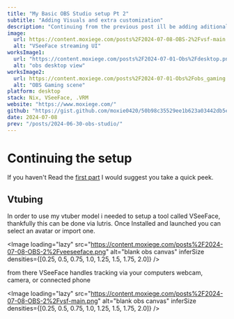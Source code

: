 ```yaml
---
title: "My Basic OBS Studio setup Pt 2"
subtitle: "Adding Visuals and extra customization"
description: "Continuing from the previous post ill be adding aditional customizations to OBS and setting up the rest of my streaming environment"
image:
  url: https://content.moxiege.com/posts%2F2024-07-08-OBS-2%2Fvsf-main.png
  alt: "VSeeFace streaming UI"
worksImage1:
  url: "https://content.moxiege.com/posts%2F2024-07-01-Obs%2Fdesktop.png"
  alt: "obs desktop view"
worksImage2:
  url: https://content.moxiege.com/posts%2F2024-07-01-Obs%2Fobs_gaming.png
  alt: "OBS Gaming scene"
platform: desktop
stack: Nix, VSeeFace, .VRM
website: "https://www.moxiege.com/"
github: "https://gist.github.com/moxie0420/50b98c35529ee1b623a03442db5e2cb8"
date: 2024-07-08
prev: "/posts/2024-06-30-obs-studio/"
---
```



# Continuing the setup

If you haven't Read the [first part](/posts/2024-06-30-obs-studio/) I would suggest you take a quick peek.

## Vtubing

In order to use my vtuber model i needed to setup a tool called VSeeFace,
thankfully this can be done via lutris.
Once Installed and launched you can select an avatar or import one.

<Image
  loading="lazy"
  src="https://content.moxiege.com/posts%2F2024-07-08-OBS-2%2Fveeseeface.png"
  alt="blank obs canvas"
  inferSize
  densities={[0.25, 0.5, 0.75, 1.0, 1.25, 1.5, 1.75, 2.0]}
/>

from there VSeeFace handles tracking via your computers webcam, camera, or connected phone

<Image
  loading="lazy"
  src="https://content.moxiege.com/posts%2F2024-07-08-OBS-2%2Fvsf-main.png"
  alt="blank obs canvas"
  inferSize
  densities={[0.25, 0.5, 0.75, 1.0, 1.25, 1.5, 1.75, 2.0]}
/>
